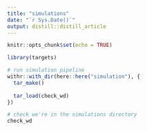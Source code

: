 ```yaml
---
title: "simulations"
date: "`r Sys.Date()`"
output: distill::distill_article
---
```


```r
knitr::opts_chunk$set(echo = TRUE)


```

```r
library(targets)
```


```r
# run simulation pipeline
withr::with_dir(here::here("simulation"), {
  tar_make()
  
  tar_load(check_wd)
})

```

```r
# check we're in the simulations directory
check_wd
```




